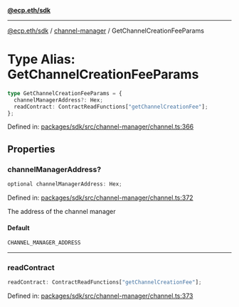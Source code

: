 [**@ecp.eth/sdk**](../../index.mdx)

***

[@ecp.eth/sdk](/sdk-reference/index.mdx) / [channel-manager](/sdk-reference/channel-manager/index.mdx) / GetChannelCreationFeeParams

# Type Alias: GetChannelCreationFeeParams

```ts
type GetChannelCreationFeeParams = {
  channelManagerAddress?: Hex;
  readContract: ContractReadFunctions["getChannelCreationFee"];
};
```

Defined in: [packages/sdk/src/channel-manager/channel.ts:366](https://github.com/ecp-eth/comments-monorepo/blob/main/packages/sdk/src/channel-manager/channel.ts#L366)

## Properties

### channelManagerAddress?

```ts
optional channelManagerAddress: Hex;
```

Defined in: [packages/sdk/src/channel-manager/channel.ts:372](https://github.com/ecp-eth/comments-monorepo/blob/main/packages/sdk/src/channel-manager/channel.ts#L372)

The address of the channel manager

#### Default

```ts
CHANNEL_MANAGER_ADDRESS
```

***

### readContract

```ts
readContract: ContractReadFunctions["getChannelCreationFee"];
```

Defined in: [packages/sdk/src/channel-manager/channel.ts:373](https://github.com/ecp-eth/comments-monorepo/blob/main/packages/sdk/src/channel-manager/channel.ts#L373)
